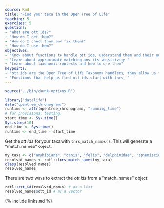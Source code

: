 ```yaml
---
source: Rmd
title: "Find your taxa in the Open Tree of Life"
teaching: 5
exercises: 5
questions:
- "What are ott ids?"
- "How do I get them?"
- "How do I check them and fix them?"
- "How do I use them?"
objectives:
- "Know about functions to handle ott ids, understand them and their outputs"
- "Learn about approximate matching ans its sensitivity "
- "Learn about taxonomic contexts and how to use them"
keypoints:
- "ott ids are the Open Tree of Life Taxonomy handlers, they allow us to intercat with the Open Tree synthetic tree"
- "Functions that help us find ott ids start with tnrs_ "
---
```

```r
source("../bin/chunk-options.R")
```
```r
library("datelife")
data("opentree_chronograms")
runtime <- attr(opentree_chronograms, "running_time")
# for provisional testing:
start_time <- Sys.time()
Sys.sleep(10)
end_time <- Sys.time()
runtime <- end_time - start_time
```


Get the _ott ids_ for your taxa with `tnrs_match_names()`. This will generate a "match_names" object.
```r
my_taxa <- c("amphibians", "canis", "felis", "delphinidae", "spheniscidae")
resolved_names <- rotl::tnrs_match_names(my_taxa)
class(resolved_names)
resolved_names
```

There are two ways to extract the _ott ids_ from a "match_names" object:
```r
rotl::ott_id(resolved_names) # as a list
resolved_names$ott_id # as a vector
```

{% include links.md %}
